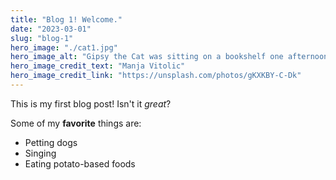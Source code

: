 ```yaml
---
title: "Blog 1! Welcome."
date: "2023-03-01"
slug: "blog-1"
hero_image: "./cat1.jpg"
hero_image_alt: "Gipsy the Cat was sitting on a bookshelf one afternoon and just stared right at me, kinda saying: “Will you take a picture already?”"
hero_image_credit_text: "Manja Vitolic"
hero_image_credit_link: "https://unsplash.com/photos/gKXKBY-C-Dk"
---
```


This is my first blog post! Isn't it *great*?

Some of my **favorite** things are:

* Petting dogs
* Singing
* Eating potato-based foods